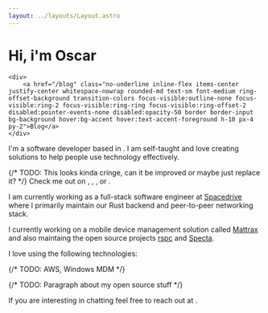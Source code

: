 ```yaml
---
layout: ../layouts/Layout.astro
---
```


<div class="flex justify-between items-start content-start">
    <h1 class="!mb-0" onContextMenu="javascript:window.location='/brand';return false;">Hi, i'm Oscar</h1>

    <div>
        <a href="/blog" class="no-underline inline-flex items-center justify-center whitespace-nowrap rounded-md text-sm font-medium ring-offset-background transition-colors focus-visible:outline-none focus-visible:ring-2 focus-visible:ring-ring focus-visible:ring-offset-2 disabled:pointer-events-none disabled:opacity-50 border border-input bg-background hover:bg-accent hover:text-accent-foreground h-10 px-4 py-2">Blog</a>
    </div>
</div>

I'm a software developer based in <MapText />. I am self-taught and love creating solutions to help people use technology effectively.

{/* TODO: This looks kinda cringe, can it be improved or maybe just replace it? */}
Check me out on <a href="https://github.com/oscartbeaumont" target="_blank" class="hover:opacity-80"><GitHub /></a>, <a href="https://twitter.com/oscartbeaumont" target="_blank" class="hover:opacity-80 no-underline text-2xl"><Twitter /></a>, <a href="https://www.linkedin.com/in/oscartbeaumont" target="_blank" class="hover:opacity-80"><LinkedIn /></a>, or <a href="https://www.twitch.tv/oscartbeaumont" target="_blank" class="hover:opacity-80"><Twitch /></a>.

I am currently working as a full-stack software engineer at <a href="https://www.spacedrive.com" target="_blank" class="bg-gradient-to-r from-violet-600 to-fuchsia-600 hover:from-violet-500 hover:to-fuchsia-500 bg-clip-text text-transparent">Spacedrive</a> where I primarily maintain our Rust backend and peer-to-peer networking stack.

I currently working on a mobile device management solution called <a href="https://mattrax.app" target="_blank">Mattrax</a> and also maintaing the open source projects <a href="https://github.com/oscartbeaumont/rspc" target="_blank">rspc</a> and <a href="https://github.com/oscartbeaumont/specta" target="_blank">Specta</a>.

<p class="!mb-2">I love using the following technologies:</p>
<IconLayout>
    <Icon name="Rust" icon={Rust} href="https://www.rust-lang.org" />
    <Icon name="Typescript" icon={Typescript} href="https://www.typescriptlang.org" />
    <Icon name="SolidJS" icon={SolidJS} href="https://www.solidjs.com" />
    <Icon name="Tailwind CSS" icon={TailwindCSS} href="https://tailwindcss.com" />
    <Icon name="Tanstack Query" icon={TanstackQuery} href="https://tanstack.com/query" />
    {/* TODO: AWS, Windows MDM */}
</IconLayout>

{/* TODO: Paragraph about my open source stuff */}

If you are interesting in chatting feel free to reach out at <ProtectedEmail email="oscar@otbeaumont.me" />.
